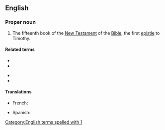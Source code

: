 ==English==

===Proper noun===
{{en-proper noun}}

{{book of the Bible|Timothy}}
# {{label|en|biblical}} The fifteenth book of the [[New Testament]] of the [[Bible]], the first [[epistle]] to Timothy.

====Related terms====
{{rel-top}}
* {{l|en|Tim.}}
* {{l|en|1 Tim.}}
{{rel-mid}}
* {{l|en|2 Tim.}}
* {{l|en|2 Timothy}}
{{rel-bottom}}

====Translations====
{{trans-top|book of the New Testament}}
* French: {{t|fr|1 Timothée}}
{{trans-mid}}
* Spanish: {{t|es|1 Timoteo|m}}
{{trans-bottom}}

[[Category:English terms spelled with 1]]